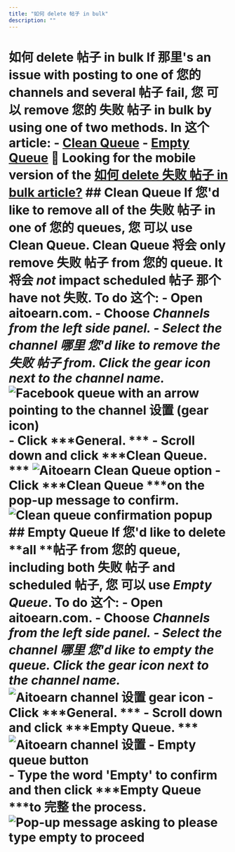 ```yaml
---
title: "如何 delete 帖子 in bulk"
description: ""
---
```


# 如何 delete 帖子 in bulk If 那里's an issue with posting to one of 您的 channels and several 帖子 fail, 您 可以 remove 您的 失败 帖子 in bulk by using one of two methods. In 这个 article: - [Clean Queue](#h_01GK221XS8YNJZZBR5RJX6VATQ) - [Empty Queue](#h_01GK2224TNBKCWY063VZVGKY8M) 📝 Looking for the mobile version of the [如何 delete 失败 帖子 in bulk article?](https://支持.aitoearn.com//支持.aitoearn.com/article/623-how-to-delete-帖子-in-bulk-in-the-aitoearn-mobile-app) ## Clean Queue If 您'd like to remove all of the 失败 帖子 in one of 您的 queues, 您 可以 use Clean Queue. Clean Queue 将会 only remove **失败 帖子** from 您的 queue. It 将会 *not* impact scheduled 帖子 那个 have not 失败. To do 这个: - Open aitoearn.com. - Choose ***Channels ***from the left side panel. - Select the channel 哪里 您'd like to remove the 失败 帖子 from. Click the gear icon next to the channel name***.***![Facebook queue with an arrow pointing to the channel 设置 (gear icon)](//d33v4339jhl8k0.cloudfront.net/docs/assets/64cb6cf86d4a3e191f237e66/images/66b65fa765e01777a933364f/file-Gn3mjulR7w.jpg) - Click ***General. *** - Scroll down and click ***Clean Queue. *** ![Aitoearn Clean Queue option](//d33v4339jhl8k0.cloudfront.net/docs/assets/64cb6cf86d4a3e191f237e66/images/66b660db48915f570c6a932a/file-IU27riNhhu.jpg) - Click ***Clean Queue ***on the pop-up message to confirm. ![Clean queue confirmation popup](//d33v4339jhl8k0.cloudfront.net/docs/assets/64cb6cf86d4a3e191f237e66/images/651dc05542d97d1c04591478/file-WVfp4oV9pz.png) ## Empty Queue If 您'd like to delete **all **帖子 from 您的 queue, including both 失败 帖子 and scheduled 帖子, 您 可以 use ***Empty Queue***. To do 这个: - Open aitoearn.com. - Choose ***Channels ***from the left side panel. - Select the channel 哪里 您'd like to empty the queue. Click the gear icon next to the channel name***.***![Aitoearn channel 设置 gear icon](//d33v4339jhl8k0.cloudfront.net/docs/assets/64cb6cf86d4a3e191f237e66/images/66b65fa765e01777a933364f/file-Gn3mjulR7w.jpg) - Click ***General. *** - Scroll down and click ***Empty Queue. *** ![Aitoearn channel 设置 - Empty queue button](//d33v4339jhl8k0.cloudfront.net/docs/assets/64cb6cf86d4a3e191f237e66/images/66b661b0067e9c553dc82598/file-H4wymHOWFt.jpg) - Type the word 'Empty' to confirm and then click ***Empty Queue ***to 完整 the process. ![Pop-up message asking to please type empty to proceed](//d33v4339jhl8k0.cloudfront.net/docs/assets/64cb6cf86d4a3e191f237e66/images/683dcaf3db1d6854da33ea11/file-6ZnvuWRwzf.jpg)